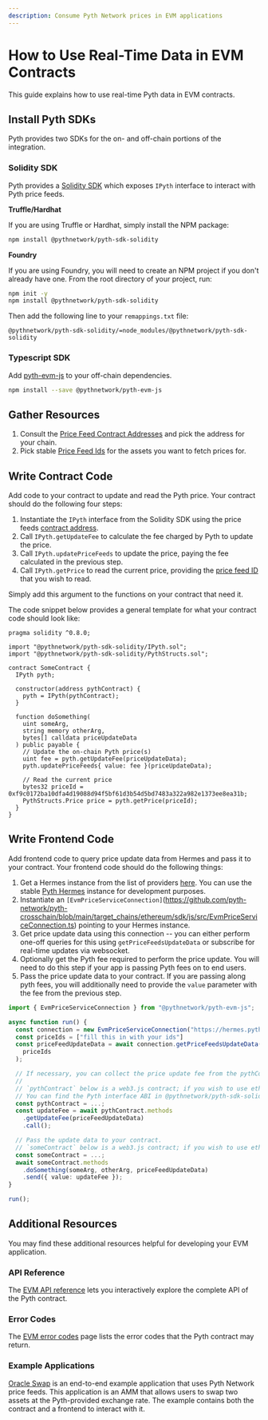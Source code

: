 ```yaml
---
description: Consume Pyth Network prices in EVM applications
---
```


# How to Use Real-Time Data in EVM Contracts

This guide explains how to use real-time Pyth data in EVM contracts.

## Install Pyth SDKs

Pyth provides two SDKs for the on- and off-chain portions of the integration.

### Solidity SDK

Pyth provides a [Solidity SDK](https://github.com/pyth-network/pyth-crosschain/tree/main/target_chains/ethereum/sdk/solidity) which exposes `IPyth` interface to interact with Pyth price feeds.

**Truffle/Hardhat**

If you are using Truffle or Hardhat, simply install the NPM package:

```bash
npm install @pythnetwork/pyth-sdk-solidity
```

**Foundry**

If you are using Foundry, you will need to create an NPM project if you don't already have one.
From the root directory of your project, run:

```bash
npm init -y
npm install @pythnetwork/pyth-sdk-solidity
```

Then add the following line to your `remappings.txt` file:

```text
@pythnetwork/pyth-sdk-solidity/=node_modules/@pythnetwork/pyth-sdk-solidity
```

### Typescript SDK

Add [pyth-evm-js](https://github.com/pyth-network/pyth-crosschain/tree/main/target_chains/ethereum/sdk/js) to your off-chain dependencies.

```bash copy
npm install --save @pythnetwork/pyth-evm-js
```

## Gather Resources

1. Consult the [Price Feed Contract Addresses](../contract-addresses/evm) and pick the address for your chain.
1. Pick stable [Price Feed Ids](https://pyth.network/developers/price-feed-ids) for the assets you want to fetch prices for.

## Write Contract Code

Add code to your contract to update and read the Pyth price.
Your contract should do the following four steps:

1. Instantiate the `IPyth` interface from the Solidity SDK using the price feeds [contract address](../contract-addresses/evm).
1. Call `IPyth.getUpdateFee` to calculate the fee charged by Pyth to update the price.
1. Call `IPyth.updatePriceFeeds` to update the price, paying the fee calculated in the previous step.
1. Call `IPyth.getPrice` to read the current price, providing the [price feed ID](https://pyth.network/developers/price-feed-ids) that you wish to read.

Simply add this argument to the functions on your contract that need it.

The code snippet below provides a general template for what your contract code should look like:

```solidity
pragma solidity ^0.8.0;

import "@pythnetwork/pyth-sdk-solidity/IPyth.sol";
import "@pythnetwork/pyth-sdk-solidity/PythStructs.sol";

contract SomeContract {
  IPyth pyth;

  constructor(address pythContract) {
    pyth = IPyth(pythContract);
  }

  function doSomething(
    uint someArg,
    string memory otherArg,
    bytes[] calldata priceUpdateData
  ) public payable {
    // Update the on-chain Pyth price(s)
    uint fee = pyth.getUpdateFee(priceUpdateData);
    pyth.updatePriceFeeds{ value: fee }(priceUpdateData);

    // Read the current price
    bytes32 priceId = 0xf9c0172ba10dfa4d19088d94f5bf61d3b54d5bd7483a322a982e1373ee8ea31b;
    PythStructs.Price price = pyth.getPrice(priceId);
  }
}

```

## Write Frontend Code

Add frontend code to query price update data from Hermes and pass it to your contract.
Your frontend code should do the following things:

1. Get a Hermes instance from the list of providers [here](https://docs.pyth.network/price-feeds/api-instances-and-providers/hermes#node-providers). You can use the stable [Pyth Hermes](https://docs.pyth.network/price-feeds/api-instances-and-providers/hermes#node-providers) instance for development purposes.
1. Instantiate an `[EvmPriceServiceConnection]`(https://github.com/pyth-network/pyth-crosschain/blob/main/target_chains/ethereum/sdk/js/src/EvmPriceServiceConnection.ts) pointing to your Hermes instance.
1. Get price update data using this connection -- you can either perform one-off queries for this using `getPriceFeedsUpdateData` or subscribe for real-time updates via websocket.
1. Optionally get the Pyth fee required to perform the price update.
   You will need to do this step if your app is passing Pyth fees on to end users.
1. Pass the price update data to your contract.
   If you are passing along pyth fees, you will additionally need to provide the `value` parameter with the fee from the previous step.

```typescript copy
import { EvmPriceServiceConnection } from "@pythnetwork/pyth-evm-js";

async function run() {
  const connection = new EvmPriceServiceConnection("https://hermes.pyth.network");
  const priceIds = ["fill this in with your ids"]
  const priceFeedUpdateData = await connection.getPriceFeedsUpdateData(
    priceIds
  );

  // If necessary, you can collect the price update fee from the pythContract.
  //
  // `pythContract` below is a web3.js contract; if you wish to use ethers, you need to change it accordingly.
  // You can find the Pyth interface ABI in @pythnetwork/pyth-sdk-solidity npm package.
  const pythContract = ...;
  const updateFee = await pythContract.methods
    .getUpdateFee(priceFeedUpdateData)
    .call();

  // Pass the update data to your contract.
  // `someContract` below is a web3.js contract; if you wish to use ethers, you need to change it accordingly.
  const someContract = ...;
  await someContract.methods
    .doSomething(someArg, otherArg, priceFeedUpdateData)
    .send({ value: updateFee });
}

run();
```

## Additional Resources

You may find these additional resources helpful for developing your EVM application.

### API Reference

The [EVM API reference](../api-reference/evm/) lets you interactively explore the complete API of the Pyth contract.

### Error Codes

The [EVM error codes](../error-codes/evm/) page lists the error codes that the Pyth contract may return.

### Example Applications

[Oracle Swap](https://github.com/pyth-network/pyth-crosschain/tree/main/target_chains/ethereum/examples/oracle_swap) is an end-to-end example application that uses Pyth Network price feeds.
This application is an AMM that allows users to swap two assets at the Pyth-provided exchange rate. The example contains both the contract and a frontend to interact with it.
